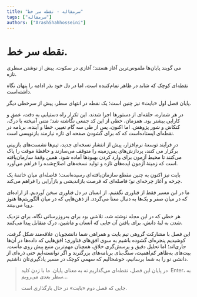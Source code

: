 ```yaml
---
title: "سرمقاله - نقطه سر خط"
tags: ["سرمقاله"]
authors: ["ArashShahhosseini"]
---
```


# نقطه سر خط.

می ‌گویند پایان‌ها ملموس‌ترین آغاز هستند؛ آغازی در سکوت، پیش از نوشتن سطری تازه.


نقطه‌ای کوچک که شاید در ظاهر تمام‌کننده است، اما در دل خود بذر ادامه را پنهان نگاه داشته‌است.

پایان فصل اول «بایت» نیز چنین است؛ یک نقطه در انتهای سطر، پیش از سرخطی دیگر.

در هر شماره، حلقه‌ای از دستورها اجرا شدند، این تکرار راه دستیابی به دقت، عمق و کارایی بیشتر بود. همزمان، خطی از این کد جمعی نگاشته شد؛ متنی آمیخته با درک، کنکاش و شور پژوهش. اما اکنون، پس از طی سه گام تغییر، خطا و آینده، برنامه در نقطه‌ای ایستاده‌است که که برای گشودن صفحه ‌ای تازه نیازمند بازنویسی ‌است.

در فرآیند توسعۀ نرم‌افزار، پیش از انتشار نسخه‌ای جدید، تیم‌ها نشست‌های بازبینی برگزار می ‌کنند، پردازش‌های پس‌‌زمینه را متوقف می‌سازند و حافظۀ موقت را پاک می‌کنند تا محیط آزمون برای وارد کردن بهبودها آماده شود. همین وقفۀ سازمان‌‌یافته است که زمینۀ آزمون ایده‌های تازه و تولید نسخه‌های اصلاح‌شده را فراهم می‌آورد.

بایت نیز اکنون به چنین مقطع سازمان‌یافته‌ای رسیده‌است؛ فاصله‌ای میان خاتمهٔ یک چرخه و آغاز چرخه‌ای نو؛ فاصله‌ای که فرصت بازاندیشی و بازآرایی را فراهم می‌کند.

ما در این مسیر فقط از فناوری نگفتیم، از انسان در دل فناوری سخن آوردیم. از اراده‌ای که در میان صفر و یک‌ها به‌ دنبال معنا می‌گردد. از ذهن‌هایی که در میان الگوریتم‌ها هنوز رویا می‌بینند.

هر خطی که در این مجله نوشته شد، تلاشی بود برای به‌‌روزرسانی نگاه، برای نزدیک شدن به لبۀ دانش، برای یافتن آن جایی که انسان و ماشین، درک متقابل پیدا می‌کنند.

این فصل با مشارکت گروهی تیم بایت و همراهی شما دانشجویان علاقه‌مند شکل گرفت. کوشیدیم پنجره‌ای گشوده باشیم به سوی افق‌های فناوری؛ افق‌هایی که داده‌ها در آن‌ها جاری‌اند؛ اما تحلیل دقیق و پرسش‌گری خلاق، همچنان مهم‌ترین منبع پیش ‌روی ماست.
بیت‌های به‌ظاهر کم‌اهمیت، سنگ‌بنای برنامه‌های بزرگترند و اگر توانسته‌ایم حتی ذره‌ای از دانشی نو را به شما برسانیم، خوشحالیم که سهمی کوچک در مسیر یادگیری‌تان داشتیم.

> در پایان این فصل، نقطه‌ای می‌گذاریم نه به معنای پایان. ما با زدن کلید  Enter، به سطر بعدی می‌رویم...
>
> <span>جایی که فصل دوم «بایت» در حال بارگذاری است.</span>